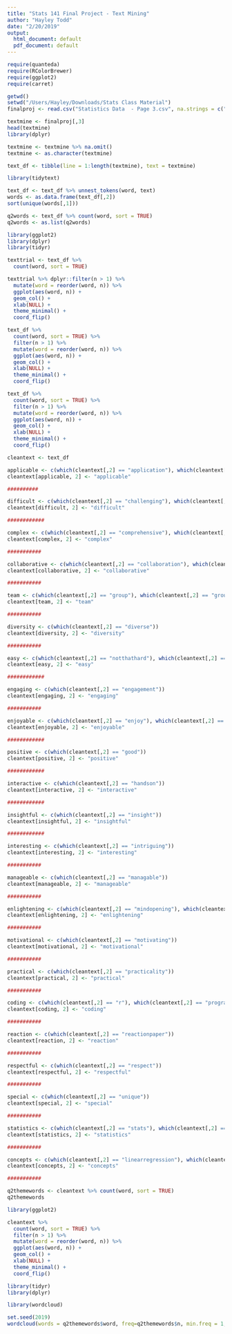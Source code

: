 ```yaml
---
title: "Stats 141 Final Project - Text Mining"
author: "Hayley Todd"
date: "2/20/2019"
output:
  html_document: default
  pdf_document: default
---
```


```r
require(quanteda)
require(RColorBrewer)
require(ggplot2)
require(carret)
```

```r
getwd()
setwd("/Users/Hayley/Downloads/Stats Class Material")
finalproj <- read.csv("Statistics Data  - Page 3.csv", na.strings = c("", "NA"))
```

```r
textmine <- finalproj[,3]
head(textmine)
library(dplyr)

textmine <- textmine %>% na.omit()
textmine <- as.character(textmine)

text_df <- tibble(line = 1:length(textmine), text = textmine)

library(tidytext)

text_df <- text_df %>% unnest_tokens(word, text)
words <- as.data.frame(text_df[,2])
sort(unique(words[,1]))
```

```r
q2words <- text_df %>% count(word, sort = TRUE)
q2words <- as.list(q2words)
```

```r
library(ggplot2)
library(dplyr)
library(tidyr)

texttrial <- text_df %>%
  count(word, sort = TRUE)

texttrial %>% dplyr::filter(n > 1) %>%
  mutate(word = reorder(word, n)) %>%
  ggplot(aes(word, n)) +
  geom_col() +
  xlab(NULL) +
  theme_minimal() +
  coord_flip() 

text_df %>%
  count(word, sort = TRUE) %>%
  filter(n > 1) %>%
  mutate(word = reorder(word, n)) %>%
  ggplot(aes(word, n)) +
  geom_col() +
  xlab(NULL) +
  theme_minimal() +
  coord_flip() 

text_df %>%
  count(word, sort = TRUE) %>%
  filter(n > 1) %>%
  mutate(word = reorder(word, n)) %>%
  ggplot(aes(word, n)) +
  geom_col() +
  xlab(NULL) +
  theme_minimal() +
  coord_flip()
```

```r
cleantext <- text_df

applicable <- c(which(cleantext[,2] == "application"), which(cleantext[,2] == "applicantdriven"), which(cleantext[,2] == "realworld"), which(cleantext[,2] == "useful"))
cleantext[applicable, 2] <- "applicable"

##########

difficult <- c(which(cleantext[,2] == "challenging"), which(cleantext[,2] == "hard"), which(cleantext[,2] == "intensive"), which(cleantext[,2] == "advance"), which(cleantext[,2] == "complicated"), which(cleantext[,2] == "overwhelming"), which(cleantext[,2] == "toomuchinformation"), which(cleantext[,2] == "dense"))
cleantext[difficult, 2] <- "difficult"

############

complex <- c(which(cleantext[,2] == "comprehensive"), which(cleantext[,2] == "crossdisciplinary"))
cleantext[complex, 2] <- "complex"

###########

collaborative <- c(which(cleantext[,2] == "collaboration"), which(cleantext[,2] == "cooperation"))
cleantext[collaborative, 2] <- "collaborative"

###########

team <- c(which(cleantext[,2] == "group"), which(cleantext[,2] == "groupwork"), which(cleantext[,2] == "teamwork"), which(cleantext[,2] == "teamworking"), which(cleantext[,2] == "teamoriented"))
cleantext[team, 2] <- "team"

###########

diversity <- c(which(cleantext[,2] == "diverse"))
cleantext[diversity, 2] <- "diversity"

###########

easy <- c(which(cleantext[,2] == "notthathard"), which(cleantext[,2] == "easycourse"), which(cleantext[,2] == "simple"))
cleantext[easy, 2] <- "easy"

############

engaging <- c(which(cleantext[,2] == "engagement"))
cleantext[engaging, 2] <- "engaging"

###########

enjoyable <- c(which(cleantext[,2] == "enjoy"), which(cleantext[,2] == "fun"), which(cleantext[,2] == "joyful"), which(cleantext[,2] == "happy"))
cleantext[enjoyable, 2] <- "enjoyable"

############

positive <- c(which(cleantext[,2] == "good"))
cleantext[positive, 2] <- "positive"

############

interactive <- c(which(cleantext[,2] == "handson"))
cleantext[interactive, 2] <- "interactive"

############

insightful <- c(which(cleantext[,2] == "insight"))
cleantext[insightful, 2] <- "insightful"

############

interesting <- c(which(cleantext[,2] == "intriguing"))
cleantext[interesting, 2] <- "interesting"

###########

manageable <- c(which(cleantext[,2] == "managable"))
cleantext[manageable, 2] <- "manageable"

###########

enlightening <- c(which(cleantext[,2] == "mindopening"), which(cleantext[,2] == "thoughtprovoking"), which(cleantext[,2] == "thinkoutofthebox"), which(cleantext[,2] == "enlighting"), which(cleantext[,2] == "eyeopening"))
cleantext[enlightening, 2] <- "enlightening"

###########

motivational <- c(which(cleantext[,2] == "motivating"))
cleantext[motivational, 2] <- "motivational"

###########

practical <- c(which(cleantext[,2] == "practicality"))
cleantext[practical, 2] <- "practical"

###########

coding <- c(which(cleantext[,2] == "r"), which(cleantext[,2] == "programming"), which(cleantext[,2] == "computers"))
cleantext[coding, 2] <- "coding"

###########

reaction <- c(which(cleantext[,2] == "reactionpaper"))
cleantext[reaction, 2] <- "reaction"

###########

respectful <- c(which(cleantext[,2] == "respect"))
cleantext[respectful, 2] <- "respectful"

###########

special <- c(which(cleantext[,2] == "unique"))
cleantext[special, 2] <- "special"

###########

statistics <- c(which(cleantext[,2] == "stats"), which(cleantext[,2] == "basicstats"), which(cleantext[,2] == "analytical"))
cleantext[statistics, 2] <- "statistics"

###########

concepts <- c(which(cleantext[,2] == "linearregression"), which(cleantext[,2] == "mlr"), which(cleantext[,2] == "slr"), which(cleantext[,2] == "regression"), which(cleantext[,2] == "math"), which(cleantext[,2] == "modeling"))
cleantext[concepts, 2] <- "concepts"

###########

q2themewords <- cleantext %>% count(word, sort = TRUE)
q2themewords
```
```r
library(ggplot2)

cleantext %>%
  count(word, sort = TRUE) %>%
  filter(n > 1) %>%
  mutate(word = reorder(word, n)) %>%
  ggplot(aes(word, n)) +
  geom_col() +
  xlab(NULL) +
  theme_minimal() +
  coord_flip()
```



```r
library(tidyr)
library(dplyr)
```

```r
library(wordcloud)

set.seed(2019)
wordcloud(words = q2themewords$word, freq=q2themewords$n, min.freq = 1, max.words = 150, random.order = FALSE, rot.per = 0.35, colors = brewer.pal(5, "Paired"))
```

